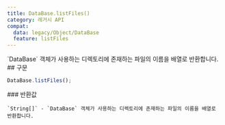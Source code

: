 ```yaml
---
title: DataBase.listFiles()
category: 레거시 API
compat:
  data: legacy/Object/DataBase
  feature: listFiles
---
```


<Section>
  `DataBase` 객체가 사용하는 디렉토리에 존재하는 파일의 이름을 배열로 반환합니다.
</Section>
<Section>
  ## 구문

  ~~~js
  DataBase.listFiles();
  ~~~

  <Section>
    ### 반환값

    `String[]` - `DataBase` 객체가 사용하는 디렉토리에 존재하는 파일의 이름을 배열로 반환합니다.
  </Section>
</Section>